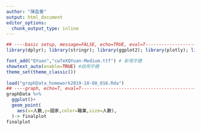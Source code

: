 ```yaml
---
author: "陳盈蓁"
output: html_document
editor_options: 
  chunk_output_type: inline
---
```


```r


## ----basic setup, message=FALSE, echo=TRUE, eval=T-----------------------
library(dplyr); library(stringr); library(ggplot2); library(plotly); library(lubridate); library(readr); library(tidyr); library(showtext)

font_add("QYuan","cwTeXQYuan-Medium.ttf") # 新增字體
showtext_auto(enable=TRUE) #啟用字體
theme_set(theme_classic())
 
load("graphData_homework2019-10-08_016.Rda")
## ----graph, echo=T, eval=T-----------------------------------------------
graphData %>%
  ggplot()+
  geom_point(
    aes(x=人數,y=國家,color=職業,size=人數),
  )-> finalplot
finalplot
```
 
